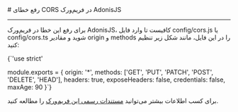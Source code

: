 

<Layout>
<Head>
<title>مستندات رفع خطای CORS در AdonisJS - لیارا</title>
</Head>
# رفع خطای CORS در فریم‌ورک AdonisJS
<hr className="mb-2" />

برای رفع این خطا در فریم‌ورک AdonisJS، کافیست تا وارد فایل <Important>config/cors.js</Important> یا <Important>config/cors.ts</Important> شوید و مقادیر <Important>origin</Important> و <Important>methods</Important> را در این فایل، مانند شکل زیر تنظیم کنید:
<div className="h-2" />
<div dir='ltr'>
    <Highlight className="bash">
        {`'use strict'

module.exports = {
  origin: '*',
  methods: ['GET', 'PUT', 'PATCH', 'POST', 'DELETE', 'HEAD'],
  headers: true,
  exposeHeaders: false,
  credentials: false,
  maxAge: 90
}`}
    </Highlight>
</div>
<div className="h-2" />
<Alert variant='success'>
<p>
برای کسب اطلاعات بیشتر می‌توانید <a href="https://docs.adonisjs.com/guides/security/cors" className="blue-link">مستندات رسمی این فریم‌ورک</a> را مطالعه کنید.
</p>
</Alert>
</Layout>